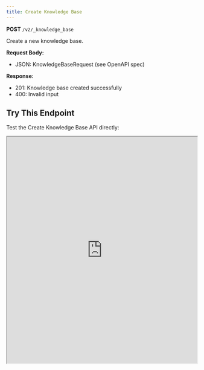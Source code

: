 ```yaml
---
title: Create Knowledge Base
---
```


**POST** `/v2/_knowledge_base`

Create a new knowledge base.

**Request Body:**
- JSON: KnowledgeBaseRequest (see OpenAPI spec)

**Response:**
- 201: Knowledge base created successfully
- 400: Invalid input

## Try This Endpoint

Test the Create Knowledge Base API directly:

<iframe 
  src="https://petstore.swagger.io/?url=https://raw.githubusercontent.com/vamsinole/docs/refs/heads/main/api-reference/openapi.json#/Knowledge%20Base/createKnowledgeBase"
  width="100%" 
  height="600px"
  style={{
    border: "none",
    borderRadius: "8px",
    boxShadow: "0 4px 6px rgba(0, 0, 0, 0.1)",
    marginTop: "20px"
  }}
  title="Create Knowledge Base API Playground"
/>
